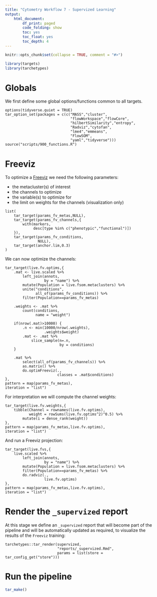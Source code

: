 ```yaml
---
title: "Cytometry Workflow 7 - Supervized Learning"
output: 
    html_document:
        df_print: paged
        code_folding: show
        toc: yes
        toc_float: yes
        toc_depth: 4
---
```


```r
knitr::opts_chunk$set(collapse = TRUE, comment = "#>")
```

```r
library(targets)
library(tarchetypes)
```

# Globals

We first define some global options/functions common to all targets.

```targets
options(tidyverse.quiet = TRUE)
tar_option_set(packages = c(c("MASS","cluster",
                              "flowWorkspace","flowCore",
                              "hilbertSimilarity","entropy",
                              "Radviz","cytofan",
                              "lme4","emmeans",
                              "FlowSOM",
                              "yaml","tidyverse")))
source("scripts/900_functions.R")
```

# Freeviz

To optimize a [Freeviz]() we need the following parameters:

 - the metacluster(s) of interest 
 - the channels to optimize
 - the variable(s) to optimize for
 - the limit on weights for the channels (visualization only)

```targets
list(
    tar_target(params_fv_metas,NULL),
    tar_target(params_fv_channels,{
        with(markers,
             desc[type %in% c("phenotypic","functional")])
    }),
    tar_target(params_fv_conditions,
               NULL),
    tar_target(anchor.lim,0.3)
)
```

We can now optimize the channels:

```targets
tar_target(live.fv.optims,{
    .mat <- live.scaled %>%
        left_join(annots,
                  by = "name") %>%
        mutate(Population = live.fsom.metaclusters) %>% 
        unite("conditions",
              all_of(params_fv_conditions)) %>% 
        filter(Population==params_fv_metas)
    
    .weights <- .mat %>% 
        count(conditions,
              name = "weight")
    
    if(nrow(.mat)>10000) {
        .n <- min(10000/nrow(.weights),
                  .weights$weight)
        .mat <- .mat %>% 
            slice_sample(n=.n,
                         by = conditions)
    }
    
    .mat %>% 
        select(all_of(params_fv_channels)) %>% 
        as.matrix() %>% 
        do.optimFreeviz(.,
                        classes = .mat$conditions)
},
pattern = map(params_fv_metas),
iteration = "list")
```

For interpretation we will compute the channel weights:

```targets
tar_target(live.fv.weights,{
    tibble(Channel = rownames(live.fv.optims),
           weight = rowSums(live.fv.optims^2)^0.5) %>% 
        mutate(i = dense_rank(weight))
},
pattern = map(params_fv_metas,live.fv.optims),
iteration = "list")
```

And run a Freeviz projection:

```targets
tar_target(live.fvs,{
    live.scaled %>%
        left_join(annots,
                  by = "name") %>%
        mutate(Population = live.fsom.metaclusters) %>% 
        filter(Population==params_fv_metas) %>% 
        do.radviz(.,
                  live.fv.optims)
},
pattern = map(params_fv_metas,live.fv.optims),
iteration = "list")
```

# Render the `_supervized` report

At this stage we define an `_supervized` report that will become part of the pipeline and will be automatically updated as required, to visualize the results of the `Freeviz` training:

```targets
tarchetypes::tar_render(supervized,
                        "reports/_supervized.Rmd",
                        params = list(store = tar_config_get("store")))
```

# Run the pipeline

```r
tar_make()
```
